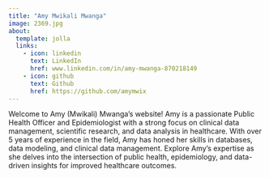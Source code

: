 ```yaml
---
title: "Amy Mwikali Mwanga"
image: 2369.jpg
about:
  template: jolla
  links:
    - icon: linkedin
      text: LinkedIn
      href: www.linkedin.com/in/amy-mwanga-870218149
    - icon: github
      text: Github
      href: https://github.com/amymwix
---
```


Welcome to Amy (Mwikali) Mwanga's website! Amy is a passionate Public Health Officer and Epidemiologist with a strong focus on clinical data management, scientific research, and data analysis in healthcare. With over 5 years of experience in the field, Amy has honed her skills in databases, data modeling, and clinical data management. Explore Amy's expertise as she delves into the intersection of public health, epidemiology, and data-driven insights for improved healthcare outcomes.

